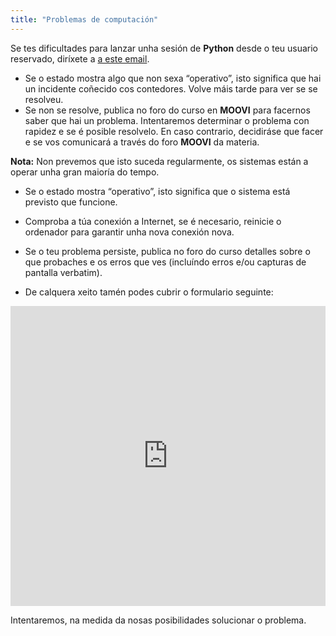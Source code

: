 ```yaml
---
title: "Problemas de computación"
---
```


Se tes dificultades para lanzar unha sesión de **Python** desde o teu usuario reservado, diríxete a [a este email](mailto://asanchez@uvigo.gal).

- Se o estado mostra algo que non sexa "operativo", isto significa que hai un incidente coñecido cos contedores. Volve máis tarde para ver se se resolveu.
- Se non se resolve, publica no foro do curso en **MOOVI** para facernos saber que hai un problema. Intentaremos determinar o problema con rapidez e se é posible resolvelo. En caso contrario, decidiráse que facer e se vos comunicará a través do foro **MOOVI** da materia.

**Nota:** Non prevemos que isto suceda regularmente, os sistemas están a operar unha gran maioría do tempo.

- Se o estado mostra "operativo", isto significa que o sistema está previsto que funcione.
- Comproba a túa conexión a Internet, se é necesario, reinicie o ordenador para garantir unha nova conexión nova.
- Se o teu problema persiste, publica no foro do curso detalles sobre o que probaches e os erros que ves (incluíndo erros e/ou capturas de pantalla verbatim).

- De calquera xeito tamén podes cubrir o formulario seguinte:


<iframe width="640px" height="480px" src="https://forms.office.com/e/KYC2MmuvRZ?origin=lprLink" frameborder="0" marginwidth="0" marginheight="0" style="border: none; max-width:100%; max-height:100vh" allowfullscreen webkitallowfullscreen mozallowfullscreen 
msallowfullscreen> </iframe>

Intentaremos, na medida da nosas posibilidades solucionar o problema.
